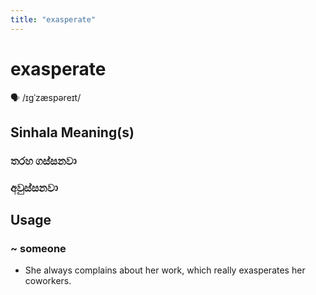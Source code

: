 ```yaml
---
title: "exasperate"
---
```


# exasperate

🗣️ /ɪɡˈzæspəreɪt/

## Sinhala Meaning(s)

### තරහ ගස්සනවා
### අවුස්සනවා

## Usage

### ~ someone

- She always complains about her work, which really exasperates her coworkers.

